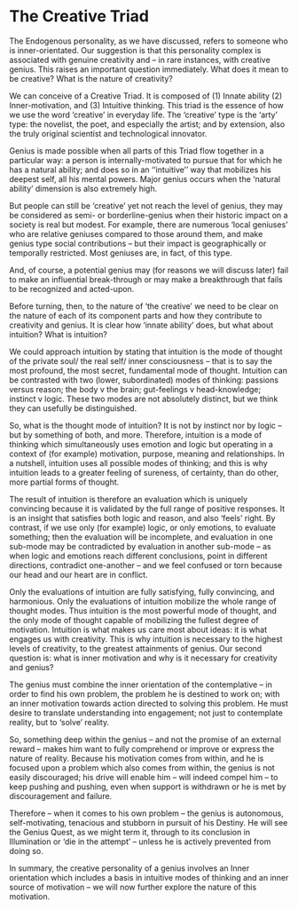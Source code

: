 # The Creative Triad


The Endogenous personality, as we have discussed, refers to someone who is inner-orientated. Our suggestion is that this personality complex is associated with genuine creativity and – in rare instances, with creative genius. This raises an important question immediately. What does it mean to be creative? What is the nature of creativity?

We can conceive of a Creative Triad. It is composed of (1) Innate ability (2) Inner-motivation, and (3) Intuitive thinking. This triad is the essence of how we use the word ‘creative’ in everyday life. The ‘creative’ type is the ‘arty’ type: the novelist, the poet, and especially the artist; and by extension, also the truly original scientist and technological innovator.

Genius is made possible when all parts of this Triad flow together in a particular way: a person is internally-motivated to pursue that for which he has a natural ability; and does so in an ‘‘intuitive’’ way that mobilizes his deepest self, all his mental powers. Major genius occurs when the ‘natural ability’ dimension is also extremely high.

But people can still be ‘creative’ yet not reach the level of genius, they may be considered as semi- or borderline-genius when their historic impact on a society is real but modest. For example, there are numerous ‘local geniuses’ who are relative geniuses compared to those around them, and make genius type social contributions – but their impact is geographically or temporally restricted. Most geniuses are, in fact, of this type.

And, of course, a potential genius may (for reasons we will discuss later) fail to make an influential break-through or may make a breakthrough that fails to be recognized and acted-upon.

Before turning, then, to the nature of ‘the creative’ we need to be clear on the nature of each of its component parts and how they contribute to creativity and genius. It is clear how ‘innate ability’ does, but what about intuition? What is intuition?

We could approach intuition by stating that intuition is the mode of thought of the private soul/ the real self/ inner consciousness – that is to say the most profound, the most secret, fundamental mode of thought. Intuition can be contrasted with two (lower, subordinated) modes of thinking: passions versus reason; the body v the brain; gut-feelings v head-knowledge; instinct v logic. These two modes are not absolutely distinct, but we think they can usefully be distinguished.

So, what is the thought mode of intuition? It is not by instinct nor by logic – but by something of both, and more. Therefore, intuition is a mode of thinking which simultaneously uses emotion and logic but operating in a context of (for example) motivation, purpose, meaning and relationships. In a nutshell, intuition uses all possible modes of thinking; and this is why intuition leads to a greater feeling of sureness, of certainty, than do other, more partial forms of thought.

The result of intuition is therefore an evaluation which is uniquely convincing because it is validated by the full range of positive responses. It is an insight that satisfies both logic and reason, and also ‘feels’ right. By contrast, if we use only (for example) logic, or only emotions, to evaluate something; then the evaluation will be incomplete, and evaluation in one sub-mode may be contradicted by evaluation in another sub-mode – as when logic and emotions reach different conclusions, point in different directions, contradict one-another – and we feel confused or torn because our head and our heart are in conflict.

Only the evaluations of intuition are fully satisfying, fully convincing, and harmonious. Only the evaluations of intuition mobilize the whole range of thought modes. Thus intuition is the most powerful mode of thought, and the only mode of thought capable of mobilizing the fullest degree of motivation. Intuition is what makes us care most about ideas: it is what engages us with creativity. This is why intuition is necessary to the highest levels of creativity, to the greatest attainments of genius.
Our second question is: what is inner motivation and why is it necessary for creativity and genius?

The genius must combine the inner orientation of the contemplative – in order to find his own problem, the problem he is destined to work on; with an inner motivation towards action directed to solving this problem. He must desire to translate understanding into engagement; not just to contemplate reality, but to ‘solve’ reality.

So, something deep within the genius – and not the promise of an external reward – makes him want to fully comprehend or improve or express the nature of reality. Because his motivation comes from within, and he is focused upon a problem which also comes from within, the genius is not easily discouraged; his drive will enable him – will indeed compel him – to keep pushing and pushing, even when support is withdrawn or he is met by discouragement and failure.

Therefore – when it comes to his own problem – the genius is autonomous, self-motivating, tenacious and stubborn in pursuit of his Destiny. He will see the Genius Quest, as we might term it, through to its conclusion in Illumination or ‘die in the attempt’ – unless he is actively prevented from doing so.

In summary, the creative personality of a genius involves an Inner orientation which includes a basis in intuitive modes of thinking and an inner source of motivation – we will now further explore the nature of this motivation.
